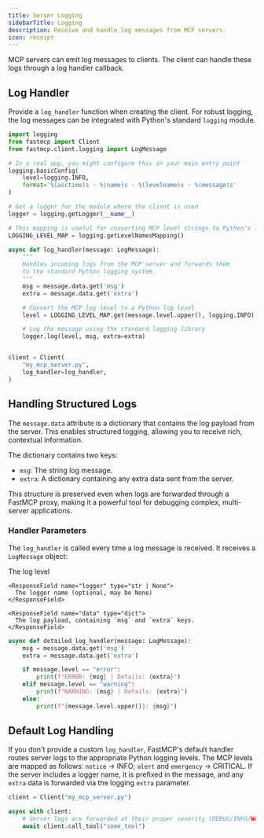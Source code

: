 ```yaml
---
title: Server Logging
sidebarTitle: Logging
description: Receive and handle log messages from MCP servers.
icon: receipt
---
```



<VersionBadge version="2.0.0" />

MCP servers can emit log messages to clients. The client can handle these logs through a log handler callback.

## Log Handler

Provide a `log_handler` function when creating the client. For robust logging, the log messages can be integrated with Python's standard `logging` module.

```python
import logging
from fastmcp import Client
from fastmcp.client.logging import LogMessage

# In a real app, you might configure this in your main entry point
logging.basicConfig(
    level=logging.INFO,
    format='%(asctime)s - %(name)s - %(levelname)s - %(message)s'
)

# Get a logger for the module where the client is used
logger = logging.getLogger(__name__)

# This mapping is useful for converting MCP level strings to Python's levels
LOGGING_LEVEL_MAP = logging.getLevelNamesMapping()

async def log_handler(message: LogMessage):
    """
    Handles incoming logs from the MCP server and forwards them
    to the standard Python logging system.
    """
    msg = message.data.get('msg')
    extra = message.data.get('extra')

    # Convert the MCP log level to a Python log level
    level = LOGGING_LEVEL_MAP.get(message.level.upper(), logging.INFO)

    # Log the message using the standard logging library
    logger.log(level, msg, extra=extra)


client = Client(
    "my_mcp_server.py",
    log_handler=log_handler,
)
```

## Handling Structured Logs

The `message.data` attribute is a dictionary that contains the log payload from the server. This enables structured logging, allowing you to receive rich, contextual information.

The dictionary contains two keys:
- `msg`: The string log message.
- `extra`: A dictionary containing any extra data sent from the server.

This structure is preserved even when logs are forwarded through a FastMCP proxy, making it a powerful tool for debugging complex, multi-server applications.

### Handler Parameters

The `log_handler` is called every time a log message is received. It receives a `LogMessage` object:

<Card icon="code" title="Log Handler Parameters">
<ResponseField name="LogMessage" type="Log Message Object">
  <Expandable title="attributes">
    <ResponseField name="level" type='Literal["debug", "info", "notice", "warning", "error", "critical", "alert", "emergency"]'>
      The log level
    </ResponseField>

    <ResponseField name="logger" type="str | None">
      The logger name (optional, may be None)
    </ResponseField>

    <ResponseField name="data" type="dict">
      The log payload, containing `msg` and `extra` keys.
    </ResponseField>
  </Expandable>
</ResponseField>
</Card>

```python
async def detailed_log_handler(message: LogMessage):
    msg = message.data.get('msg')
    extra = message.data.get('extra')

    if message.level == "error":
        print(f"ERROR: {msg} | Details: {extra}")
    elif message.level == "warning":
        print(f"WARNING: {msg} | Details: {extra}")
    else:
        print(f"{message.level.upper()}: {msg}")
```

## Default Log Handling

If you don't provide a custom `log_handler`, FastMCP's default handler routes server logs to the appropriate Python logging levels. The MCP levels are mapped as follows: `notice` → INFO; `alert` and `emergency` → CRITICAL. If the server includes a logger name, it is prefixed in the message, and any `extra` data is forwarded via the logging `extra` parameter.

```python
client = Client("my_mcp_server.py")

async with client:
    # Server logs are forwarded at their proper severity (DEBUG/INFO/WARNING/ERROR/CRITICAL)
    await client.call_tool("some_tool")
```
